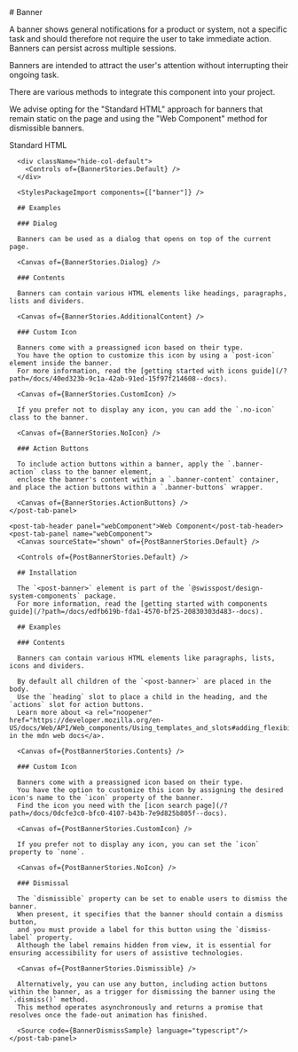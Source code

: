 
<Meta of={BannerStories} />

<div className="docs-title">
  # Banner

  <link-design of={JSON.stringify(BannerStories)}></link-design>
</div>

<div className="lead">
  A banner shows general notifications for a product or system, not a specific task and should
  therefore not require the user to take immediate action. Banners can persist across multiple
  sessions.
</div>

Banners are intended to attract the user's attention without interrupting their ongoing task.

<PostBanner type="info">
  <p slot="heading">There are various methods to integrate this component into your project.</p>
  <p>We advise opting for the "Standard HTML" approach for banners that remain static on the page and
    using the "Web Component" method for dismissible banners.</p>
</PostBanner>

<post-tabs>
    <post-tab-header panel="standardHTML">Standard HTML</post-tab-header>
    <post-tab-panel name="standardHTML">
      <Canvas sourceState="shown" of={BannerStories.Default} />

      <div className="hide-col-default">
        <Controls of={BannerStories.Default} />
      </div>

      <StylesPackageImport components={["banner"]} />

      ## Examples

      ### Dialog

      Banners can be used as a dialog that opens on top of the current page.

      <Canvas of={BannerStories.Dialog} />

      ### Contents

      Banners can contain various HTML elements like headings, paragraphs, lists and dividers.

      <Canvas of={BannerStories.AdditionalContent} />

      ### Custom Icon

      Banners come with a preassigned icon based on their type.
      You have the option to customize this icon by using a `post-icon` element inside the banner.
      For more information, read the [getting started with icons guide](/?path=/docs/40ed323b-9c1a-42ab-91ed-15f97f214608--docs).

      <Canvas of={BannerStories.CustomIcon} />

      If you prefer not to display any icon, you can add the `.no-icon` class to the banner.

      <Canvas of={BannerStories.NoIcon} />

      ### Action Buttons

      To include action buttons within a banner, apply the `.banner-action` class to the banner element,
      enclose the banner's content within a `.banner-content` container, and place the action buttons within a `.banner-buttons` wrapper.

      <Canvas of={BannerStories.ActionButtons} />
    </post-tab-panel>

    <post-tab-header panel="webComponent">Web Component</post-tab-header>
    <post-tab-panel name="webComponent">
      <Canvas sourceState="shown" of={PostBannerStories.Default} />

      <Controls of={PostBannerStories.Default} />

      ## Installation

      The `<post-banner>` element is part of the `@swisspost/design-system-components` package.
      For more information, read the [getting started with components guide](/?path=/docs/edfb619b-fda1-4570-bf25-20830303d483--docs).

      ## Examples

      ### Contents

      Banners can contain various HTML elements like paragraphs, lists, icons and dividers.

      By default all children of the `<post-banner>` are placed in the body.
      Use the `heading` slot to place a child in the heading, and the `actions` slot for action buttons.
      Learn more about <a rel="noopener" href="https://developer.mozilla.org/en-US/docs/Web/API/Web_components/Using_templates_and_slots#adding_flexibility_with_slots">slots in the mdn web docs</a>.

      <Canvas of={PostBannerStories.Contents} />

      ### Custom Icon

      Banners come with a preassigned icon based on their type.
      You have the option to customize this icon by assigning the desired icon's name to the `icon` property of the banner.
      Find the icon you need with the [icon search page](/?path=/docs/0dcfe3c0-bfc0-4107-b43b-7e9d825b805f--docs).

      <Canvas of={PostBannerStories.CustomIcon} />

      If you prefer not to display any icon, you can set the `icon` property to `none`.

      <Canvas of={PostBannerStories.NoIcon} />

      ### Dismissal

      The `dismissible` property can be set to enable users to dismiss the banner.
      When present, it specifies that the banner should contain a dismiss button,
      and you must provide a label for this button using the `dismiss-label` property.
      Although the label remains hidden from view, it is essential for ensuring accessibility for users of assistive technologies.

      <Canvas of={PostBannerStories.Dismissible} />

      Alternatively, you can use any button, including action buttons within the banner, as a trigger for dismissing the banner using the `.dismiss()` method.
      This method operates asynchronously and returns a promise that resolves once the fade-out animation has finished.

      <Source code={BannerDismissSample} language="typescript"/>
    </post-tab-panel>

</post-tabs>

